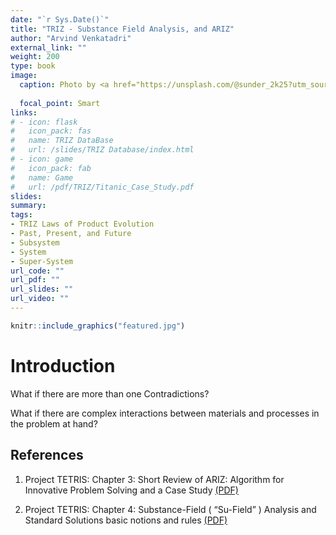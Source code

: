 ```yaml
---
date: "`r Sys.Date()`"
title: "TRIZ - Substance Field Analysis, and ARIZ"
author: "Arvind Venkatadri"
external_link: ""
weight: 200
type: book
image:
  caption: Photo by <a href="https://unsplash.com/@sunder_2k25?utm_source=unsplash&utm_medium=referral&utm_content=creditCopyText">Sunder Muthukumaran</a> on <a href="https://unsplash.com/s/photos/newtons-cradle?utm_source=unsplash&utm_medium=referral&utm_content=creditCopyText">Unsplash</a>
  
  focal_point: Smart
links:
# - icon: flask
#   icon_pack: fas
#   name: TRIZ DataBase
#   url: /slides/TRIZ Database/index.html
# - icon: game
#   icon_pack: fab
#   name: Game
#   url: /pdf/TRIZ/Titanic_Case_Study.pdf
slides: 
summary: 
tags:
- TRIZ Laws of Product Evolution
- Past, Present, and Future
- Subsystem
- System
- Super-System
url_code: ""
url_pdf: ""
url_slides: ""
url_video: ""
---
```



```r
knitr::include_graphics("featured.jpg")

```


# Introduction
What if there are more than one Contradictions?

What if there are complex interactions between materials and processes in the problem at hand?

## References


1. Project TETRIS: Chapter 3: Short Review of ARIZ: Algorithm for Innovative Problem Solving and a Case Study [(PDF)](https://innovazionesistematica.it/wp-content/uploads/2020/10/EN_03.pdf)

1. Project TETRIS: Chapter 4: Substance-Field ( "Su-Field" ) Analysis and Standard Solutions basic notions and rules [(PDF)](https://innovazionesistematica.it/wp-content/uploads/2020/10/EN_04.pdf)

